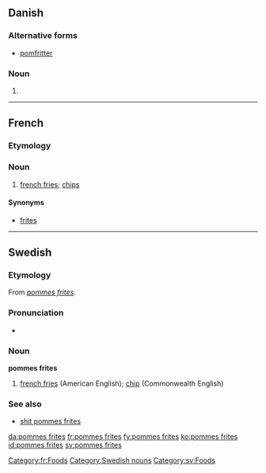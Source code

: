{{also|Pommes frites}}
==Danish==

===Alternative forms===
* [[pomfritter]]

===Noun===
{{head|da|noun form|g=c}}

# {{form of|plural indefinite|pomme frite|lang=da}}

----

==French==

===Etymology===
{{compound|pommes|frites|lang=fr}}

===Noun===
{{head|fr|noun||head=[[pommes]] [[frites]]|g=f}}

# [[french fries]]; [[chip]]s

====Synonyms====
* [[frites]]

[[Category:fr:Foods]]

----

==Swedish==

===Etymology===
From {{etyl|fr|sv}} ''[[#French|pommes frites]]''.

===Pronunciation===
* {{IPA|/pɔmˈfrɪtː/|lang=sv}}

===Noun===
'''pommes frites'''

# [[french fries]] (American English); [[chip]] (Commonwealth English)

===See also===
* [[shit pommes frites]]

[[Category:Swedish nouns]]
[[Category:sv:Foods]]

[[da:pommes frites]]
[[fr:pommes frites]]
[[fy:pommes frites]]
[[ko:pommes frites]]
[[id:pommes frites]]
[[sv:pommes frites]]